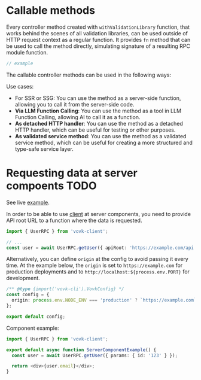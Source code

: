 # Callable methods

Every controller method created with `withValidationLibrary` function, that works behind the scenes of all validation libraries, can be used outside of HTTP request context as a regular function. It provides `fn` method that can be used to call the method directly, simulating signature of a resulting RPC module function. 

```ts
// example
```

The callable controller methods can be used in the following ways:

Use cases:
- For SSR or SSG: You can use the method as a server-side function, allowing you to call it from the server-side code.
- **Via LLM Function Calling**: You can use the method as a tool in LLM Function Calling, allowing AI to call it as a function.
- **As detached HTTP handler**: You can use the method as a detached HTTP handler, which can be useful for testing or other purposes.
- **As validated service method**: You can use the method as a validated service method, which can be useful for creating a more structured and type-safe service layer.


# Requesting data at server compoents TODO

See live [example](https://vovk-examples.vercel.app/server-component).

In order to be able to use [client](/client) at server components, you need to provide API root URL to a function where the data is requested.

```ts
import { UserRPC } from 'vovk-client';

// ...
const user = await UserRPC.getUser({ apiRoot: 'https://example.com/api' });
```

Alternatively, you can define `origin` at the config to avoid passing it every time. At the example below, the `origin` is set to `https://example.com` for production deployments and to `http://localhost:${process.env.PORT}` for development.

```ts filename="vovk.config.mjs"
/** @type {import('vovk-cli').VovkConfig} */
const config = {
  origin: process.env.NODE_ENV === 'production' ? `https://example.com` : `http://localhost:${process.env.PORT}`,
};

export default config;
```

Component example:

```ts
import { UserRPC } from 'vovk-client';

export default async function ServerComponentExample() {
  const user = await UserRPC.getUser({ params: { id: '123' } });

  return <div>{user.email}</div>;
}
```

